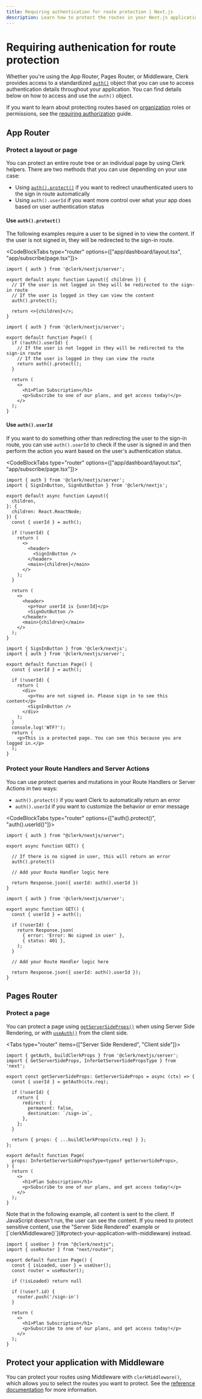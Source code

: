 ```yaml
---
title: Requiring authentication for route protection | Next.js
description: Learn how to protect the routes in your Next.js application that require authentication.
---
```


# Requiring authenication for route protection

Whether you're using the App Router, Pages Router, or Middleware, Clerk provides access to a standardized [`auth()`](/docs/references/nextjs/authentication-object) object that you can use to access authentication details throughout your application. You can find details below on how to access and use the `auth()` object.

If you want to learn about protecting routes based on [organization](/docs/organizations/overview) roles or permissions, see the [requiring authorization](/docs/references/nextjs/route-protection-requiring-authorization) guide.

## App Router

### Protect a layout or page

You can protect an entire route tree or an individual page by using Clerk helpers. There are two methods that you can use depending on your use case:

- Using [`auth().protect()`](/docs/references/nextjs/auth#protect) if you want to redirect unauthenticated users to the sign in route automatically
- Using `auth().userId` if you want more control over what your app does based on user authentication status

#### Use `auth().protect()`

The following examples require a user to be signed in to view the content. If the user is not signed in, they will be redirected to the sign-in route.

<CodeBlockTabs type="router" options={["app/dashboard/layout.tsx", "app/subscribe/page.tsx"]}>

```tsx filename="app/dashboard/layout.tsx"
import { auth } from '@clerk/nextjs/server';

export default async function Layout({ children }) {
  // If the user is not logged in they will be redirected to the sign-in route
  // If the user is logged in they can view the content
  auth().protect();

  return <>{children}</>;
}
```


```tsx filename="app/subscribe/page.tsx"
import { auth } from '@clerk/nextjs/server';

export default function Page() {
  if (!auth().userId) {
    // If the user is not logged in they will be redirected to the sign-in route
    // If the user is logged in they can view the route
    return auth().protect();
  }

  return (
    <>
      <h1>Plan Subscription</h1>
      <p>Subscribe to one of our plans, and get access today!</p>
    </>
  );
}
```
</CodeBlockTabs>

#### Use `auth().userId`

If you want to do something other than redirecting the user to the sign-in route, you can use `auth().userId` to check if the user is signed in and then perform the action you want based on the user's authentication status.

<CodeBlockTabs type="router" options={["app/dashboard/layout.tsx", "app/subscribe/page.tsx"]}>

```tsx filename="app/dashboard/layout.tsx"
import { auth } from '@clerk/nextjs/server';
import { SignInButton, SignOutButton } from '@clerk/nextjs';

export default async function Layout({
  children,
}: {
  children: React.ReactNode;
}) {
  const { userId } = auth();

  if (!userId) {
    return (
      <>
        <header>
          <SignInButton />
        </header>
        <main>{children}</main>
      </>
    );
  }

  return (
    <>
      <header>
        <p>Your userId is {userId}</p>
        <SignOutButton />
      </header>
      <main>{children}</main>
    </>
  );
}
```

```tsx filename="app/subscribe/page.tsx"
import { SignInButton } from '@clerk/nextjs';
import { auth } from '@clerk/nextjs/server';

export default function Page() {
  const { userId } = auth();

  if (!userId) {
    return (
      <div>
        <p>You are not signed in. Please sign in to see this content</p>
        <SignInButton />
      </div>
    );
  }
  console.log('WTF?');
  return (
    <p>This is a protected page. You can see this because you are logged in.</p>
  );
}
```
</CodeBlockTabs>

### Protect your Route Handlers and Server Actions

You can use protect queries and mutations in your Route Handlers or Server Actions in two ways:

- `auth().protect()` if you want Clerk to automatically return an error
- `auth().userId` if you want to customize the behavior or error message

<CodeBlockTabs type="router" options={["auth().protect()", "auth().userId()"]}>

```tsx filename="/app/api/dashboard/route.ts"
import { auth } from "@clerk/nextjs/server";

export async function GET() {

  // If there is no signed in user, this will return an error
  auth().protect()

  // Add your Route Handler logic here

  return Response.json({ userId: auth().userId })
}
```

```tsx filename="app/api/dashboard/route.ts"
import { auth } from '@clerk/nextjs/server';

export async function GET() {
  const { userId } = auth();

  if (!userId) {
    return Response.json(
      { error: 'Error: No signed in user' },
      { status: 401 },
    );
  }

  // Add your Route Handler logic here

  return Response.json({ userId: auth().userId });
}
```
</CodeBlockTabs>

## Pages Router

### Protect a page

You can protect a page using [`getServerSideProps()`](https://nextjs.org/docs/pages/building-your-application/data-fetching/get-server-side-props) when using Server Side Rendering, or with [`useAuth()`](/docs/references/react/use-auth) from the client side.

<Tabs type="router" items={["Server Side Rendered", "Client side"]}>
<Tab>
```tsx filename="pages/subscribe.tsx"
import { getAuth, buildClerkProps } from '@clerk/nextjs/server';
import { GetServerSideProps, InferGetServerSidePropsType } from 'next';

export const getServerSideProps: GetServerSideProps = async (ctx) => {
  const { userId } = getAuth(ctx.req);

  if (!userId) {
    return {
      redirect: {
        permanent: false,
        destination: `/sign-in`,
      },
    };
  }

  return { props: { ...buildClerkProps(ctx.req) } };
};

export default function Page(
  props: InferGetServerSidePropsType<typeof getServerSideProps>,
) {
  return (
    <>
      <h1>Plan Subscription</h1>
      <p>Subscribe to one of our plans, and get access today!</p>
    </>
  );
}
```
</Tab>

<Tab>
Note that in the following example, all content is sent to the client. If JavaScript doesn't run, the user can see the content. If you need to protect sensitive content, use the "Server Side Rendered" example or [`clerkMiddleware()`](#protect-your-application-with-middleware) instead.

```tsx filename="pages/subscribe.tsx"
import { useUser } from "@clerk/nextjs";
import { useRouter } from "next/router";

export default function Page() {
  const { isLoaded, user } = useUser();
  const router = useRouter();

  if (!isLoaded) return null

  if (!user?.id) {
    router.push('/sign-in')
  }

  return (
    <>
      <h1>Plan Subscription</h1>
      <p>Subscribe to one of our plans, and get access today!</p>
    </>
  );
}
```
</Tab>
</Tabs>

## Protect your application with Middleware

You can protect your routes using Middleware with `clerkMiddleware()`, which allows you to select the routes you want to protect. See the [reference documentation](/docs/references/nextjs/clerk-middleware) for more information.
